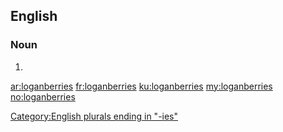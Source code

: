 ==English==

===Noun===
{{head|en|noun plural form}}

# {{plural of|loganberry|lang=en}}

[[Category:English plurals ending in "-ies"]]

[[ar:loganberries]]
[[fr:loganberries]]
[[ku:loganberries]]
[[my:loganberries]]
[[no:loganberries]]